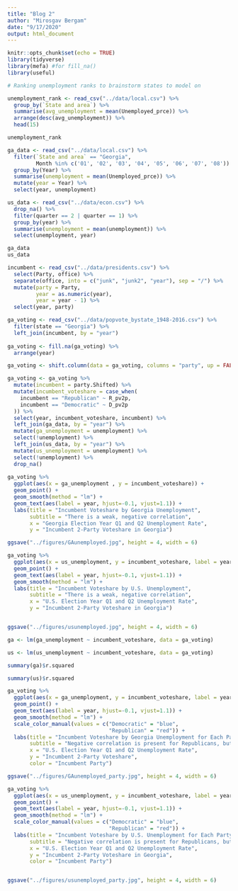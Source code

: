 ```yaml
---
title: "Blog 2"
author: "Mirosgav Bergam"
date: "9/17/2020"
output: html_document
---
```


```r
knitr::opts_chunk$set(echo = TRUE)
library(tidyverse)
library(mefa) #for fill_na()
library(useful)
```

```r

# Ranking unemployment ranks to brainstorm states to model on

unemployment_rank <- read_csv("../data/local.csv") %>%
  group_by(`State and area`) %>%
  summarise(avg_unemployment = mean(Unemployed_prce)) %>%
  arrange(desc(avg_unemployment)) %>%
  head(15)

unemployment_rank

ga_data <- read_csv("../data/local.csv") %>%
  filter(`State and area` == "Georgia",
         Month %in% c('01', '02', '03', '04', '05', '06', '07', '08')) %>%
  group_by(Year) %>%
  summarise(unemployment = mean(Unemployed_prce)) %>%
  mutate(year = Year) %>%
  select(year, unemployment)

us_data <- read_csv("../data/econ.csv") %>%
  drop_na() %>%
  filter(quarter == 2 | quarter == 1) %>%
  group_by(year) %>%
  summarise(unemployment = mean(unemployment)) %>%
  select(unemployment, year)

ga_data
us_data

```

```r

incumbent <- read_csv("../data/presidents.csv") %>%
  select(Party, office) %>%
  separate(office, into = c("junk", "junk2", "year"), sep = "/") %>%
  mutate(party = Party,
         year = as.numeric(year),
         year = year - 1) %>%
  select(year, party) 

ga_voting <- read_csv("../data/popvote_bystate_1948-2016.csv") %>%
  filter(state == "Georgia") %>%
  left_join(incumbent, by = "year")
  
ga_voting <- fill.na(ga_voting) %>%
  arrange(year)

ga_voting <- shift.column(data = ga_voting, columns = "party", up = FALSE, len = 1)

ga_voting <- ga_voting %>%
  mutate(incumbent = party.Shifted) %>%
  mutate(incumbent_voteshare = case_when(
    incumbent == "Republican" ~ R_pv2p,
    incumbent == "Democratic" ~ D_pv2p
  )) %>%
  select(year, incumbent_voteshare, incumbent) %>%
  left_join(ga_data, by = "year") %>%
  mutate(ga_unemployment = unemployment) %>%
  select(!unemployment) %>%
  left_join(us_data, by = "year") %>%
  mutate(us_unemployment = unemployment) %>%
  select(!unemployment) %>%
  drop_na()
  
ga_voting %>%
  ggplot(aes(x = ga_unemployment , y = incumbent_voteshare)) +
  geom_point() + 
  geom_smooth(method = "lm") +  
  geom_text(aes(label = year, hjust=-0.1, vjust=1.1)) + 
  labs(title = "Incumbent Voteshare by Georgia Unemployment",
       subtitle = "There is a weak, negative correlation",
       x = "Georgia Election Year Q1 and Q2 Unemployment Rate",
       y = "Incumbent 2-Party Voteshare in Georgia")

ggsave("../figures/GAunemployed.jpg", height = 4, width = 6)

```

```r

ga_voting %>%
  ggplot(aes(x = us_unemployment, y = incumbent_voteshare, label = year)) +
  geom_point() + 
  geom_text(aes(label = year, hjust=-0.1, vjust=1.1)) + 
  geom_smooth(method = "lm") +
  labs(title = "Incumbent Voteshare by U.S. Unemployment",
       subtitle = "There is a weak, negative correlation",
       x = "U.S. Election Year Q1 and Q2 Unemployment Rate",
       y = "Incumbent 2-Party Voteshare in Georgia")


ggsave("../figures/usunemployed.jpg", height = 4, width = 6)

```


```r

ga <- lm(ga_unemployment ~ incumbent_voteshare, data = ga_voting)

us <- lm(us_unemployment ~ incumbent_voteshare, data = ga_voting)

summary(ga)$r.squared

summary(us)$r.squared

```

```r

ga_voting %>%
  ggplot(aes(x = ga_unemployment, y = incumbent_voteshare, label = year, color = incumbent)) +
  geom_point() + 
  geom_text(aes(label = year, hjust=-0.1, vjust=1.1)) + 
  geom_smooth(method = "lm") +
  scale_color_manual(values = c("Democratic" = "blue", 
                                "Republican" = "red")) + 
  labs(title = "Incumbent Voteshare by Georgia Unemployment for Each Party",
       subtitle = "Negative correlation is present for Republicans, but not Democrats",
       x = "U.S. Election Year Q1 and Q2 Unemployment Rate",
       y = "Incumbent 2-Party Voteshare",
       color = "Incumbent Party")

ggsave("../figures/GAunemployed_party.jpg", height = 4, width = 6)

```
```r

ga_voting %>%
  ggplot(aes(x = us_unemployment, y = incumbent_voteshare, label = year, color = incumbent)) +
  geom_point() + 
  geom_text(aes(label = year, hjust=-0.1, vjust=1.1)) + 
  geom_smooth(method = "lm") +
  scale_color_manual(values = c("Democratic" = "blue", 
                                "Republican" = "red")) + 
  labs(title = "Incumbent Voteshare by U.S. Unemployment for Each Party",
       subtitle = "Negative correlation is present for Republicans, but not Democrats",
       x = "U.S. Election Year Q1 and Q2 Unemployment Rate",
       y = "Incumbent 2-Party Voteshare in Georgia",
       color = "Incumbent Party")


ggsave("../figures/usunemployed_party.jpg", height = 4, width = 6)

```




